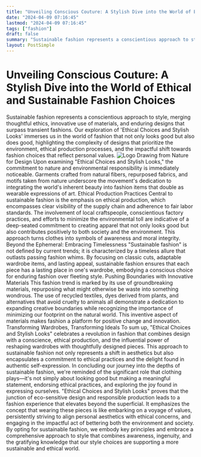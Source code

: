```yaml
---
title: "Unveiling Conscious Couture: A Stylish Dive into the World of Ethical and Sustainable Fashion Choices"
date: "2024-04-09 07:16:45"
lastmod: "2024-04-09 07:16:45"
tags: ["fashion"]
draft: false
summary: "Sustainable fashion represents a conscientious approach to style, merging thoughtful ethics, innovative use of materials, and enduring designs that surpass transient fashions. Our exploration of 'Ethical Choices and Stylish Looks' immerses us in the world of fashion that not only looks good but also does good, highlighting the complexity of designs that prioritize the environment, ethical production processes, and the impactful shift towards fashion choices that reflect personal values."
layout: PostSimple
---
```

# Unveiling Conscious Couture: A Stylish Dive into the World of Ethical and Sustainable Fashion Choices
Sustainable fashion represents a conscientious approach to style, merging thoughtful ethics, innovative use of materials, and enduring designs that surpass transient fashions. Our exploration of 'Ethical Choices and Stylish Looks' immerses us in the world of fashion that not only looks good but also does good, highlighting the complexity of designs that prioritize the environment, ethical production processes, and the impactful shift towards fashion choices that reflect personal values.
<img alt="Logo" src="https://cdn.seniorsselection.com/src_image/5afe5dc35690261183fe00b101be6241.webp"/>
Drawing from Nature for Design
Upon examining "Ethical Choices and Stylish Looks," the commitment to nature and environmental responsibility is immediately noticeable. Garments crafted from natural fibers, repurposed fabrics, and motifs taken from nature underscore the movement's dedication to integrating the world's inherent beauty into fashion items that double as wearable expressions of art.
Ethical Production Practices
Central to sustainable fashion is the emphasis on ethical production, which encompasses clear visibility of the supply chain and adherence to fair labor standards. The involvement of local craftspeople, conscientious factory practices, and efforts to minimize the environmental toll are indicative of a deep-seated commitment to creating apparel that not only looks good but also contributes positively to both society and the environment. This approach turns clothes into symbols of awareness and moral integrity.
Beyond the Ephemeral: Embracing Timelessness
"Sustainable fashion" is not defined by current trends; it is characterized by a timeless allure that outlasts passing fashion whims. By focusing on classic cuts, adaptable wardrobe items, and lasting appeal, sustainable fashion ensures that each piece has a lasting place in one's wardrobe, embodying a conscious choice for enduring fashion over fleeting style.
Pushing Boundaries with Innovative Materials
This fashion trend is marked by its use of groundbreaking materials, repurposing what might otherwise be waste into something wondrous. The use of recycled textiles, dyes derived from plants, and alternatives that avoid cruelty to animals all demonstrate a dedication to expanding creative boundaries while recognizing the importance of minimizing our footprint on the natural world. This inventive aspect of materials makes fashion a platform for positive change and innovation.
Transforming Wardrobes, Transforming Ideals
To sum up, "Ethical Choices and Stylish Looks" celebrates a revolution in fashion that combines design with a conscience, ethical production, and the influential power of reshaping wardrobes with thoughtfully designed pieces. This approach to sustainable fashion not only represents a shift in aesthetics but also encapsulates a commitment to ethical practices and the delight found in authentic self-expression.
In concluding our journey into the depths of sustainable fashion, we're reminded of the significant role that clothing plays—it's not simply about looking good but making a meaningful statement, endorsing ethical practices, and exploring the joy found in expressing ourselves. "Ethical Choices and Stylish Looks" proves that the junction of eco-sensitive design and responsible production leads to a fashion experience that elevates beyond the superficial. It emphasizes the concept that wearing these pieces is like embarking on a voyage of values, persistently striving to align personal aesthetics with ethical concerns, and engaging in the impactful act of bettering both the environment and society. By opting for sustainable fashion, we embody key principles and embrace a comprehensive approach to style that combines awareness, ingenuity, and the gratifying knowledge that our style choices are supporting a more sustainable and ethical world.
        